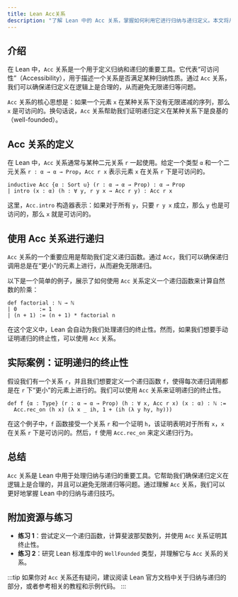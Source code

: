 ```yaml
---
title: Lean Acc关系
description: "了解 Lean 中的 Acc 关系，掌握如何利用它进行归纳与递归定义。本文将从基础概念出发，逐步讲解 Acc 关系的定义、用法及其在实际中的应用。"
---
```


## 介绍

在 Lean 中，`Acc` 关系是一个用于定义归纳和递归的重要工具。它代表“可访问性”（Accessibility），用于描述一个关系是否满足某种归纳性质。通过 `Acc` 关系，我们可以确保递归定义在逻辑上是合理的，从而避免无限递归等问题。

`Acc` 关系的核心思想是：如果一个元素 `x` 在某种关系下没有无限递减的序列，那么 `x` 是可访问的。换句话说，`Acc` 关系帮助我们证明递归定义在某种关系下是良基的（well-founded）。

## Acc 关系的定义

在 Lean 中，`Acc` 关系通常与某种二元关系 `r` 一起使用。给定一个类型 `α` 和一个二元关系 `r : α → α → Prop`，`Acc r x` 表示元素 `x` 在关系 `r` 下是可访问的。

```lean
inductive Acc {α : Sort u} (r : α → α → Prop) : α → Prop
| intro (x : α) (h : ∀ y, r y x → Acc r y) : Acc r x
```

这里，`Acc.intro` 构造器表示：如果对于所有 `y`，只要 `r y x` 成立，那么 `y` 也是可访问的，那么 `x` 就是可访问的。

## 使用 Acc 关系进行递归

`Acc` 关系的一个重要应用是帮助我们定义递归函数。通过 `Acc`，我们可以确保递归调用总是在“更小”的元素上进行，从而避免无限递归。

以下是一个简单的例子，展示了如何使用 `Acc` 关系定义一个递归函数来计算自然数的阶乘：

```lean
def factorial : ℕ → ℕ
| 0       := 1
| (n + 1) := (n + 1) * factorial n
```

在这个定义中，Lean 会自动为我们处理递归的终止性。然而，如果我们想要手动证明递归的终止性，可以使用 `Acc` 关系。

## 实际案例：证明递归的终止性

假设我们有一个关系 `r`，并且我们想要定义一个递归函数 `f`，使得每次递归调用都是在 `r` 下“更小”的元素上进行的。我们可以使用 `Acc` 关系来证明递归的终止性。

```lean
def f {α : Type} (r : α → α → Prop) (h : ∀ x, Acc r x) (x : α) : ℕ :=
  Acc.rec_on (h x) (λ x _ ih, 1 + (ih (λ y hy, hy)))
```

在这个例子中，`f` 函数接受一个关系 `r` 和一个证明 `h`，该证明表明对于所有 `x`，`x` 在关系 `r` 下是可访问的。然后，`f` 使用 `Acc.rec_on` 来定义递归行为。

## 总结

`Acc` 关系是 Lean 中用于处理归纳与递归的重要工具。它帮助我们确保递归定义在逻辑上是合理的，并且可以避免无限递归等问题。通过理解 `Acc` 关系，我们可以更好地掌握 Lean 中的归纳与递归技巧。

## 附加资源与练习

- **练习 1**：尝试定义一个递归函数，计算斐波那契数列，并使用 `Acc` 关系证明其终止性。
- **练习 2**：研究 Lean 标准库中的 `WellFounded` 类型，并理解它与 `Acc` 关系的关系。

:::tip
如果你对 `Acc` 关系还有疑问，建议阅读 Lean 官方文档中关于归纳与递归的部分，或者参考相关的教程和示例代码。
:::